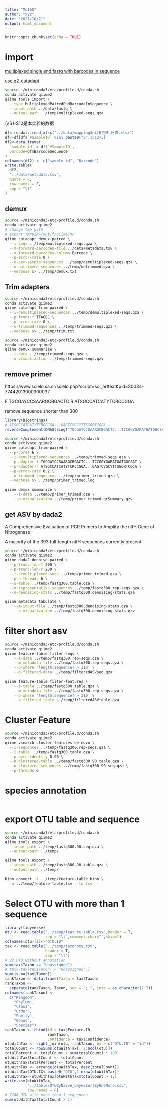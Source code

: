 ```yaml
---
title: "Mo16S"
author: "xyz"
date: "2021/10/21"
output: html_document
---
```


```r
knitr::opts_chunk$set(echo = TRUE)
```

# import

[multiplexed single end fastq with barcodes in sequence](https://docs.qiime2.org/2021.4/tutorials/importing/#multiplexed-single-end-fastq-with-barcodes-in-sequence)

[use q2-cutadapt](https://forum.qiime2.org/t/demultiplexing-and-trimming-adapters-from-reads-with-q2-cutadapt/2313)

```bash
source ~/miniconda3/etc/profile.d/conda.sh
conda activate qiime2
qiime tools import \
  --type MultiplexedPairedEndBarcodeInSequence \
  --input-path ../data/fastq \
  --output-path ../temp/multiplexed-seqs.qza
```

仅S1-S12是本实验的数据

```r
df<-readxl::read_xlsx("../data/mapping3nifH吉林_赵俊.xlsx")
df<-df[df$`#SampleID` %in% paste0("S",1:12),]
df2<-data.frame(
  `sample-id` = df$`#SampleID`,
  barcode=df$BarcodeSequence
)
colnames(df2) <- c("sample-id", "Barcode")
write.table(
  df2,
  "../data/metadata.tsv",
  quote = F,
  row.names = F,
  sep = "\t"
)
```

## demux

```bash
source ~/miniconda3/etc/profile.d/conda.sh
conda activate qiime2
# change tmp path
# export TMPDIR=/mnt/f/qiimeTMP 
qiime cutadapt demux-paired \
  --i-seqs ../temp/multiplexed-seqs.qza \
  --m-forward-barcodes-file ../data/metadata.tsv \
  --m-forward-barcodes-column Barcode \
  --p-error-rate 0 \
  --o-per-sample-sequences ../temp/demultiplexed-seqs.qza \
  --o-untrimmed-sequences ../temp/untrimmed.qza \
  --verbose &> ../temp/demux.txt
```

## Trim adapters

```bash
source ~/miniconda3/etc/profile.d/conda.sh
conda activate qiime2
qiime cutadapt trim-paired \
  --i-demultiplexed-sequences ../temp/demultiplexed-seqs.qza \
  --p-front-f TTAGGC \
  --p-error-rate 0 \
  --o-trimmed-sequences ../temp/trimmed-seqs.qza \
  --verbose &> ../temp/trim.txt
```

```bash
source ~/miniconda3/etc/profile.d/conda.sh
conda activate qiime2
qiime demux summarize \
  --i-data ../temp/trimmed-seqs.qza \
  --o-visualization ../temp/trimmed-seqs.qzv
```

## remove primer

https://www.scielo.sa.cr/scielo.php?script=sci_arttext&pid=S0034-77442013000300037

F TGCGAYCCSAARGCBGACTC
R ATSGCCATCATYTCRCCGGA

remove sequence shorter than 300

```r
library(Biostrings)
# ATSGCCATCATYTCRCCGGA...GAGTCVGCYTTSGGRTCGCA
reverseComplement(DNAString("TGCGAYCCSAARGCBGACTC...TCCGGYGARATGATGGCSAT"))
```

```bash
source ~/miniconda3/etc/profile.d/conda.sh
conda activate qiime2
qiime cutadapt trim-paired \
  --p-cores 6 \
  --i-demultiplexed-sequences ../temp/trimmed-seqs.qza \
  --p-adapter-f TGCGAYCCSAARGCBGACTC...TCCGGYGARATGATGGCSAT \
  --p-adapter-r ATSGCCATCATYTCRCCGGA...GAGTCVGCYTTSGGRTCGCA \
  --p-error-rate 0.2 \
  --o-trimmed-sequences ../temp/primer_trimed.qza \
  --verbose &> ../temp/primer_trimed.log
  
qiime demux summarize \
    --i-data ../temp/primer_trimed.qza \
    --o-visualization ../temp/primer_trimed.qcSummary.qzv
```

## get ASV by dada2

A Comprehensive Evaluation of PCR Primers to Amplify the nifH Gene of Nitrogenase

A majority of the 393 full-length nifH sequences currently present

```bash
source ~/miniconda3/etc/profile.d/conda.sh
conda activate qiime2
qiime dada2 denoise-paired \
  --p-trunc-len-f 200 \
  --p-trunc-len-r 200 \
  --i-demultiplexed-seqs ../temp/primer_trimed.qza \
  --p-n-threads 6 \
  --o-table ../temp/fastq300.table.qza \
  --o-representative-sequences ../temp/fastq300.rep-seqs.qza \
  --o-denoising-stats ../temp/fastq300.denoising-stats.qza

qiime metadata tabulate \
    --m-input-file ../temp/fastq300.denoising-stats.qza \
    --o-visualization ../temp/fastq300.denoising-stats.qzv
```

# filter short asv

```bash
source ~/miniconda3/etc/profile.d/conda.sh
conda activate qiime2
qiime feature-table filter-seqs \
    --i-data ../temp/fastq300.rep-seqs.qza \
    --m-metadata-file ../temp/fastq300.rep-seqs.qza \
    --p-where 'length(sequence) > 310' \
    --o-filtered-data ../temp/filteredASVseq.qza 
    
qiime feature-table filter-features \
    --i-table ../temp/fastq300.table.qza \
    --m-metadata-file ../temp/fastq300.rep-seqs.qza \
    --p-where 'length(sequence) > 310' \
    --o-filtered-table ../temp/filteredASVtable.qza 
```

# Cluster Feature 

```bash
source ~/miniconda3/etc/profile.d/conda.sh
conda activate qiime2
qiime vsearch cluster-features-de-novo \
  --i-sequences ../temp/fastq300.rep-seqs.qza \
  --i-table ../temp/fastq300.table.qza \
  --p-perc-identity 0.90 \
  --o-clustered-table ../temp/fastq300.90.table.qza \
  --o-clustered-sequences ../temp/fastq300.90.seq.qza \
  --p-threads 6
```

# species annotation

```bash

```

# export OTU table and sequence

```bash
source ~/miniconda3/etc/profile.d/conda.sh
conda activate qiime2
qiime tools export \
  --input-path ../temp/fastq300.90.seq.qza \
  --output-path ../temp/

qiime tools export \
  --input-path ../temp/fastq300.90.table.qza \
  --output-path ../temp/
  
biom convert -i ../temp/feature-table.biom \
  -o ../temp/feature-table.tsv --to-tsv
```

# Select OTU with more than 1 sequence

```r
library(tidyverse)
otu <- read.table("../temp/feature-table.tsv",header = T,
                  sep = "\t",comment.char="",skip=1)
colnames(otu)[1]<-"OTU.ID"
tax <- read.table("../temp/taxonomy.tsv",
                  header = T,
                  sep = "\t")
# 22 OTU without annotation
sum(tax$Taxon == "Unassigned")
# tax<-tax[tax$Taxon != "Unassigned",]
sum(is.na(tax$Taxon))
rankTaxon <- data.frame(Taxon = tax$Taxon)
rankTaxon <-
  separate(rankTaxon, Taxon, sep = "; ", into = as.character(1:7))
colnames(rankTaxon) <-
  c("Kingdom",
    "Phylum",
    "Class",
    "Order",
    "Family",
    "Genus",
    "Species")
rankTaxon <- cbind(id = tax$Feature.ID,
                   rankTaxon,
                   Confidence = tax$Confidence)
otuWithTax <- right_join(otu, rankTaxon, by = c("OTU.ID" = "id"))
totalCount <- rowSums(otuWithTax[, 2:ncol(otu)])
totalPercent <- totalCount / sum(totalCount) * 100
otuWithTax$totalCount <- totalCount
otuWithTax$totalPercent <- totalPercent
otuWithTax <- arrange(otuWithTax, desc(totalCount))
otuWithTax$OTU.IX<-paste0("OTU",1:nrow(otuWithTax))
otuWithTax<-otuWithTax[otuWithTax$totalCount > 1,]
write.csv(otuWithTax,
          "../table/OTUByNaive_bayesSortByOneMore.csv",
          row.names = F)
# 7246 OTU with more than 1 sequences 
sum(otuWithTax$totalCount > 1)
```

